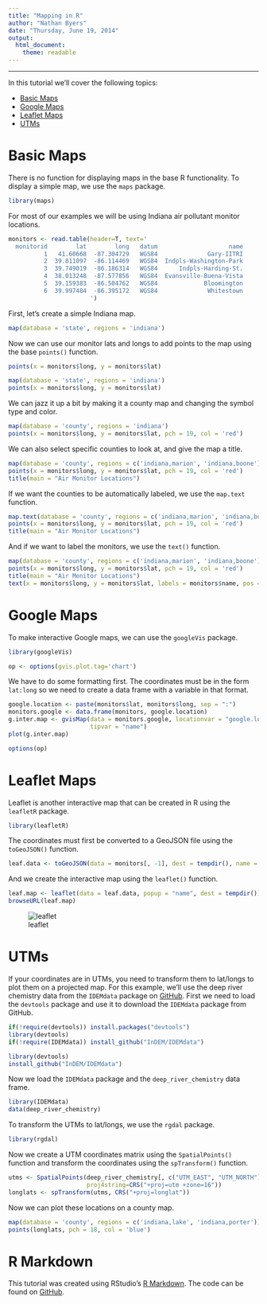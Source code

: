 ```yaml
---
title: "Mapping in R"
author: "Nathan Byers"
date: "Thursday, June 19, 2014"
output:
  html_document:
    theme: readable
---
```


------------------------------------------------------------------------------

In this tutorial we'll cover the following topics:

* [Basic Maps](#basic)
* [Google Maps](#google)
* [Leaflet Maps](#leaflet)
* [UTMs](#utms)


# Basic Maps {#basic}
There is no function for displaying maps in the base R functionality. To display
a simple map, we use the `maps` package.

```r
library(maps)
```

For most of our examples we will be using Indiana air pollutant monitor locations. 

```r
monitors <- read.table(header=T, text='
  monitorid        lat        long   datum                    name            
          1   41.60668  -87.304729   WGS84              Gary-IITRI
          2  39.811097	-86.114469   WGS84  Indpls-Washington-Park
          3  39.749019	-86.186314   WGS84      Indpls-Harding-St.
          4  38.013248	-87.577856   WGS84  Evansville-Buena-Vista
          5  39.159383	-86.504762   WGS84             Bloomington
          6  39.997484  -86.395172   WGS84              Whitestown
                       ')
```

First, let's create a simple Indiana map.

```r
map(database = 'state', regions = 'indiana')
```

Now we can use our monitor lats and longs to add points to the map using the base
`points()` function.

```r
points(x = monitors$long, y = monitors$lat)
```

```r
map(database = 'state', regions = 'indiana')
points(x = monitors$long, y = monitors$lat)
```

We can jazz it up a bit by making it a county map and changing the symbol type and
color.

```r
map(database = 'county', regions = 'indiana')
points(x = monitors$long, y = monitors$lat, pch = 19, col = 'red')
```

We can also select specific counties to look at, and give the map a title.

```r
map(database = 'county', regions = c('indiana,marion', 'indiana,boone'))
points(x = monitors$long, y = monitors$lat, pch = 19, col = 'red')
title(main = "Air Monitor Locations")
```

If we want the counties to be automatically labeled, we use the `map.text` 
function.

```r
map.text(database = 'county', regions = c('indiana,marion', 'indiana,boone'))
points(x = monitors$long, y = monitors$lat, pch = 19, col = 'red')
title(main = "Air Monitor Locations")
```


And if we want to label the monitors, we use the `text()` function.

```r
map(database = 'county', regions = c('indiana,marion', 'indiana,boone'))
points(x = monitors$long, y = monitors$lat, pch = 19, col = 'red')
title(main = "Air Monitor Locations")
text(x = monitors$long, y = monitors$lat, labels = monitors$name, pos = 2)
```



# Google Maps {#google}


To make interactive Google maps, we can use the `googleVis` package.

```r
library(googleVis)
```

```r
op <- options(gvis.plot.tag='chart')
```

We have to do some formatting first. The coordinates must be in the form `lat:long`
so we need to create a data frame with a variable in that format.

```r
google.location <- paste(monitors$lat, monitors$long, sep = ":")
monitors.google <- data.frame(monitors, google.location)
g.inter.map <- gvisMap(data = monitors.google, locationvar = "google.location",
                       tipvar = "name")
plot(g.inter.map)
```

```r
options(op)
```


# Leaflet Maps {#leaflet}


Leaflet is another interactive map that can be created in R using the `leafletR`
package.

```r
library(leafletR)
```

The coordinates must first be converted to a GeoJSON file using the `toGeoJSON()`
function.

```r
leaf.data <- toGeoJSON(data = monitors[, -1], dest = tempdir(), name = "monitors")
```

And we create the interactive map using the `leaflet()` function.

```r
leaf.map <- leaflet(data = leaf.data, popup = "name", dest = tempdir())
browseURL(leaf.map)
```

![leaflet](screenshots/leaflet.png)

# UTMs

If your coordinates are in UTMs, you need to transform them to lat/longs to plot
them on a projected map. For this example, we'll use the deep river chemistry data from the `IDEMdata` package on <a href="https://github.com/InDEM/IDEMdata" target="_blank">GitHub</a>. 
First we need to load the `devtools` package and use it to download the `IDEMdata`
package from GitHub.

```r
if(!require(devtools)) install.packages("devtools")
library(devtools)
if(!require(IDEMdata)) install_github("InDEM/IDEMdata")
```

```r
library(devtools)
install_github("InDEM/IDEMdata")
```

Now we load the `IDEMdata` package and the `deep_river_chemistry` data frame.

```r
library(IDEMdata)
data(deep_river_chemistry)
```

To transform the UTMs to lat/longs, we use the `rgdal` package.

```r
library(rgdal)
```

Now we create a UTM coordinates matrix using the `SpatialPoints()` function and
transform the coordinates using the `spTransform()` function.

```r
utms <- SpatialPoints(deep_river_chemistry[, c("UTM_EAST", "UTM_NORTH")],
                      proj4string=CRS("+proj=utm +zone=16"))
longlats <- spTransform(utms, CRS("+proj=longlat"))
```

Now we can plot these locations on a county map.

```r
map(database = 'county', regions = c('indiana,lake', 'indiana,porter'))
points(longlats, pch = 18, col = 'blue')
```

# R Markdown

This tutorial was created using RStudio's <a href="http://rmarkdown.rstudio.com/"
target="_blank">R Markdown</a>. The code can be found on <a href="https://github.com/NateByers/mapsRidem"
target="_blank">GitHub</a>.






